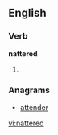 ==English==

===Verb===
'''nattered'''

# {{past of|natter}}

===Anagrams===
* [[attender#English|attender]]

[[vi:nattered]]